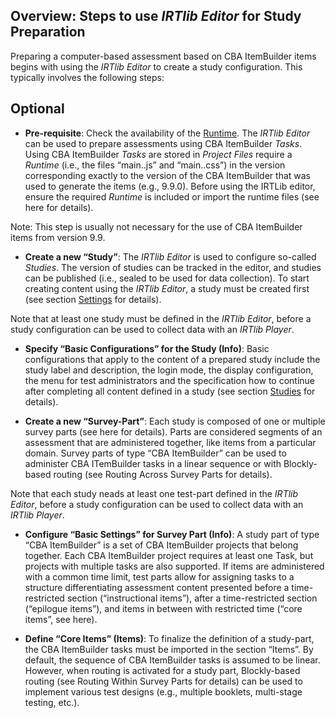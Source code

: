
## Overview: Steps to use *IRTlib Editor* for Study Preparation

Preparing a computer-based assessment based on CBA ItemBuilder items begins with using the *IRTlib Editor* to create a study configuration. This typically involves the following steps:

::: {.callout-caution collapse="true"}
## Optional

-   **Pre-requisite**: Check the availability of the [Runtime](settings.qmd). The *IRTlib Editor* can be used to prepare assessments using CBA ItemBuilder *Tasks*. Using CBA ItemBuilder *Tasks* are stored in *Project Files* require a *Runtime* (i.e., the files "main..js" and "main..css") in the version corresponding exactly to the version of the CBA ItemBuilder that was used to generate the items (e.g., 9.9.0). Before using the IRTLib editor, ensure the required *Runtime* is included or import the runtime files (see here for details).

Note: This step is usually not necessary for the use of CBA ItemBuilder items from version 9.9.
:::

-   **Create a new "Study"**: The *IRTlib Editor* is used to configure so-called *Studies*. The version of studies can be tracked in the editor, and studies can be published (i.e., sealed to be used for data collection). To start creating content using the *IRTlib Editor*, a study must be created first (see section [Settings](settings.qmd) for details).

::: callout-note
Note that at least one study must be defined in the *IRTlib Editor*, before a study configuration can be used to collect data with an *IRTlib Player*.
:::

-   **Specify "Basic Configurations" for the Study (Info)**: Basic configurations that apply to the content of a prepared study include the study label and description, the login mode, the display configuration, the menu for test administrators and the specification how to continue after completing all content defined in a study (see section [Studies](preparation-studies.qmd) for details).

-   **Create a new "Survey-Part"**: Each study is composed of one or multiple survey parts (see here for details). Parts are considered segments of an assessment that are administered together, like items from a particular domain. Survey parts of type "CBA ItemBuilder" can be used to administer CBA ITemBuilder tasks in a linear sequence or with Blockly-based routing (see Routing Across Survey Parts for details).

::: callout-note
Note that each study neads at least one test-part defined in the *IRTlib Editor*, before a study configuration can be used to collect data with an *IRTlib Player*.
:::

-   **Configure "Basic Settings" for Survey Part (Info)**: A study part of type "CBA ItemBuilder" is a set of CBA ItemBuilder projects that belong together. Each CBA ItemBuilder project requires at least one Task, but projects with multiple tasks are also supported. If items are administered with a common time limit, test parts allow for assigning tasks to a structure differentiating assessment content presented before a time-restricted section ("instructional items"), after a time-restricted section ("epilogue items"), and items in between with restricted time ("core items", see here).

-   **Define "Core Items" (Items)**: To finalize the definition of a study-part, the CBA ItemBuilder tasks must be imported in the section "Items". By default, the sequence of CBA ItemBuilder tasks is assumed to be linear. However, when routing is activated for a study part, Blockly-based routing (see Routing Within Survey Parts for details) can be used to implement various test designs (e.g., multiple booklets, multi-stage testing, etc.).
